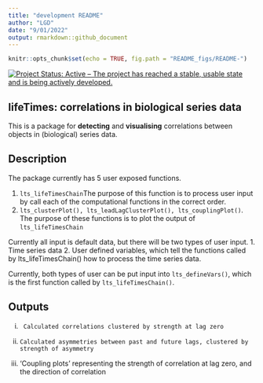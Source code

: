 ```yaml
---
title: "development README"
author: "LGD"
date: "9/01/2022"
output: rmarkdown::github_document
---
```


```r
knitr::opts_chunk$set(echo = TRUE, fig.path = "README_figs/README-")
```

[![Project Status: Active – The project has reached a stable, usable state and is being actively developed.](https://www.repostatus.org/badges/latest/active.svg)](https://www.repostatus.org/#active)


## lifeTimes: correlations in biological series data

This is a package for **detecting** and **visualising** correlations between objects in (biological) series data. 

**Description**
--------
The package currently has 5 user exposed functions.  

1. ``lts_lifeTimesChain``The purpose of this function is to process user input by call each of the computational functions in the correct order.
2. ``lts_clusterPlot(), lts_leadLagClusterPlot(), lts_couplingPlot()``. The purpose of these functions is to plot the output of ``lts_lifeTimesChain``

Currently all input is default data, but there will be two types of user input. 
1. Time series data
2. User defined variables, which tell the functions called by lts_lifeTimesChain() how to process the time series data.

Currently, both types of user can be put input into ``lts_defineVars()``, which is the first function called by ``lts_lifeTimesChain()``.

**Outputs**
--------
i.      Calculated correlations clustered by strength at lag zero  
ii.     Calculated asymmetries between past and future lags, clustered by strength of asymmetry  
iii.    'Coupling plots' representing the strength of correlation at lag zero, and the direction of correlation  




